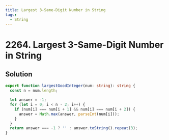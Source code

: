 ```yaml
---
title: Largest 3-Same-Digit Number in String
tags:
  - String
---
```


# 2264. Largest 3-Same-Digit Number in String

<Badges>
  <LevelBadge level="easy" />
  <TopicBadge name="String" slug="string" />
</Badges>

## Solution

```typescript filename="solution.ts" copy
export function largestGoodInteger(num: string): string {
  const n = num.length;

  let answer = -1;
  for (let i = 0; i < n - 2; i++) {
    if (num[i] === num[i + 1] && num[i] === num[i + 2]) {
      answer = Math.max(answer, parseInt(num[i]));
    }
  }
  return answer === -1 ? '' : answer.toString().repeat(3);
}
```

<ProblemLink
  codingSite="leetcode"
  href="https://leetcode.com/problems/largest-3-same-digit-number-in-string"
  title="Largest 3-Same-Digit Number in String"
/>
